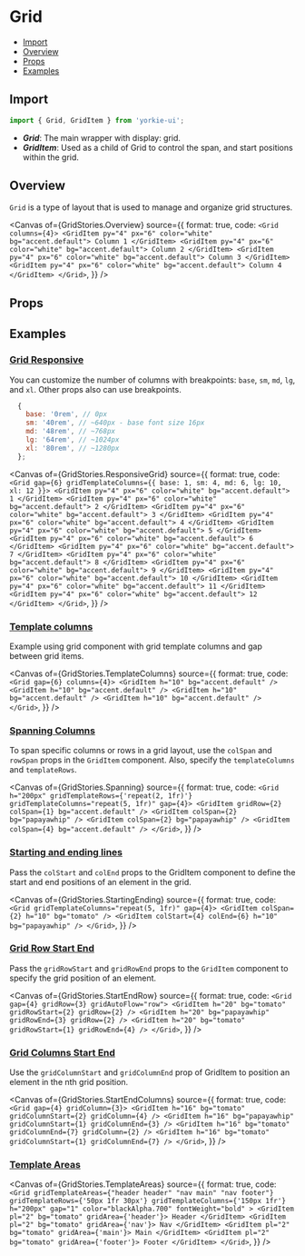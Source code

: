 # Grid


<Meta of={GridStories} />

- [Import](#import)
- [Overview](#overview)
- [Props](#props)
- [Examples](#examples)

## Import

```jsx
import { Grid, GridItem } from 'yorkie-ui';
```

- **_Grid_**: The main wrapper with display: grid.
- **_GridItem_**: Used as a child of Grid to control the span, and start positions within the grid.

## Overview

`Grid` is a type of layout that is used to manage and organize grid structures.

<Canvas
  of={GridStories.Overview}
  source={{
    format: true,
    code: `
      <Grid columns={4}>
        <GridItem py="4" px="6" color="white" bg="accent.default">
          Column 1
        </GridItem>
        <GridItem py="4" px="6" color="white" bg="accent.default">
          Column 2
        </GridItem>
        <GridItem py="4" px="6" color="white" bg="accent.default">
          Column 3
        </GridItem>
        <GridItem py="4" px="6" color="white" bg="accent.default">
          Column 4
        </GridItem>
      </Grid>
    `,
  }}
/>

## Props

<Controls />

## Examples

### [Grid Responsive](#grid-responsive)

You can customize the number of columns with breakpoints: `base`, `sm`, `md`, `lg`, and `xl`. Other props also can use breakpoints.

```jsx
  {
    base: '0rem', // 0px
    sm: '40rem', // ~640px - base font size 16px
    md: '48rem', // ~768px
    lg: '64rem', // ~1024px
    xl: '80rem', // ~1280px
  };
```

<Canvas
  of={GridStories.ResponsiveGrid}
  source={{
    format: true,
    code: `
      <Grid gap={6} gridTemplateColumns={{ base: 1, sm: 4, md: 6, lg: 10, xl: 12 }}>
        <GridItem py="4" px="6" color="white" bg="accent.default">
          1
        </GridItem>
        <GridItem py="4" px="6" color="white" bg="accent.default">
          2
        </GridItem>
        <GridItem py="4" px="6" color="white" bg="accent.default">
          3
        </GridItem>
        <GridItem py="4" px="6" color="white" bg="accent.default">
          4
        </GridItem>
        <GridItem py="4" px="6" color="white" bg="accent.default">
          5
        </GridItem>
        <GridItem py="4" px="6" color="white" bg="accent.default">
          6
        </GridItem>
        <GridItem py="4" px="6" color="white" bg="accent.default">
          7
        </GridItem>
        <GridItem py="4" px="6" color="white" bg="accent.default">
          8
        </GridItem>
        <GridItem py="4" px="6" color="white" bg="accent.default">
          9
        </GridItem>
        <GridItem py="4" px="6" color="white" bg="accent.default">
          10
        </GridItem>
        <GridItem py="4" px="6" color="white" bg="accent.default">
          11
        </GridItem>
        <GridItem py="4" px="6" color="white" bg="accent.default">
          12
        </GridItem>
      </Grid>
    `,
  }}
/>

### [Template columns](#template-columns)

Example using grid component with grid template columns and gap between grid items.

<Canvas
  of={GridStories.TemplateColumns}
  source={{
    format: true,
    code: `
      <Grid gap={6} columns={4}>
        <GridItem h="10" bg="accent.default" />
        <GridItem h="10" bg="accent.default" />
        <GridItem h="10" bg="accent.default" />
        <GridItem h="10" bg="accent.default" />
      </Grid>
    `,
  }}
/>

### [Spanning Columns](#spansning-columns)

To span specific columns or rows in a grid layout, use the `colSpan` and `rowSpan` props in the `GridItem` component. Also, specify the `templateColumns` and `templateRows`.

<Canvas
  of={GridStories.Spanning}
  source={{
    format: true,
    code: `
      <Grid h="200px" gridTemplateRows={'repeat(2, 1fr)'} gridTemplateColumns="repeat(5, 1fr)" gap={4}>
        <GridItem gridRow={2} colSpan={1} bg="accent.default" />
        <GridItem colSpan={2} bg="papayawhip" />
        <GridItem colSpan={2} bg="papayawhip" />
        <GridItem colSpan={4} bg="accent.default" />
      </Grid>
    `,
  }}
/>

### [Starting and ending lines](#spansning-columns)

Pass the `colStart` and `colEnd` props to the GridItem component to define the start and end positions of an element in the grid.

<Canvas
  of={GridStories.StartingEnding}
  source={{
    format: true,
    code: `
      <Grid gridTemplateColumns="repeat(5, 1fr)" gap={4}>
        <GridItem colSpan={2} h="10" bg="tomato" />
        <GridItem colStart={4} colEnd={6} h="10" bg="papayawhip" />
      </Grid>
    `,
  }}
/>

### [Grid Row Start End](#grid-row-start-end)

Pass the `gridRowStart` and `gridRowEnd` props to the `GridItem` component to specify the grid position of an element.

<Canvas
  of={GridStories.StartEndRow}
  source={{
    format: true,
    code: `
      <Grid gap={4} gridRow={3} gridAutoFlow="row">
        <GridItem h="20" bg="tomato" gridRowStart={2} gridRow={2} />
        <GridItem h="20" bg="papayawhip" gridRowEnd={3} gridRow={2} />
        <GridItem h="20" bg="tomato" gridRowStart={1} gridRowEnd={4} />
      </Grid>
    `,
  }}
/>

### [Grid Columns Start End](#grid-columns-start-end)

Use the `gridColumnStart` and `gridColumnEnd` prop of GridItem to position an element in the nth grid position.

<Canvas
  of={GridStories.StartEndColumns}
  source={{
    format: true,
    code: `
      <Grid gap={4} gridColumn={3}>
        <GridItem h="16" bg="tomato" gridColumnStart={2} gridColumn={4} />
        <GridItem h="16" bg="papayawhip" gridColumnStart={1} gridColumnEnd={3} />
        <GridItem h="16" bg="tomato" gridColumnEnd={7} gridColumn={2} />
        <GridItem h="16" bg="tomato" gridColumnStart={1} gridColumnEnd={7} />
      </Grid>
    `,
  }}
/>

### [Template Areas](#template-area)

<Canvas
  of={GridStories.TemplateAreas}
  source={{
    format: true,
    code: `
      <Grid
        gridTemplateAreas={"header header"
                  "nav main"
                  "nav footer"}
        gridTemplateRows={'50px 1fr 30px'}
        gridTemplateColumns={'150px 1fr'}
        h="200px"
        gap="1"
        color="blackAlpha.700"
        fontWeight="bold"
      >
        <GridItem pl="2" bg="tomato" gridArea={'header'}>
          Header
        </GridItem>
        <GridItem pl="2" bg="tomato" gridArea={'nav'}>
          Nav
        </GridItem>
        <GridItem pl="2" bg="tomato" gridArea={'main'}>
          Main
        </GridItem>
        <GridItem pl="2" bg="tomato" gridArea={'footer'}>
          Footer
        </GridItem>
      </Grid>
    `,
  }}
/>
